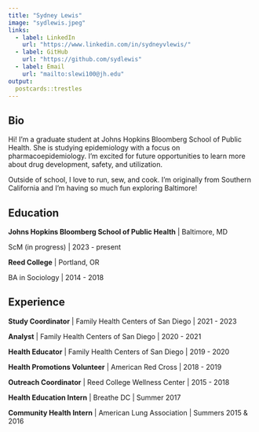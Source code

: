 ```yaml
---
title: "Sydney Lewis"
image: "sydlewis.jpeg"
links:
  - label: LinkedIn
    url: "https://www.linkedin.com/in/sydneyvlewis/"
  - label: GitHub
    url: "https://github.com/sydlewis"
  - label: Email
    url: "mailto:slewi100@jh.edu"
output:
  postcards::trestles
---
```

  
## Bio
  
Hi! I'm a graduate student at Johns Hopkins Bloomberg School of Public Health.
She is studying epidemiology with a focus on pharmacoepidemiology. I'm excited 
for future opportunities to learn more about drug development, safety, and utilization.

Outside of school, I love to run, sew, and cook. I'm originally from Southern 
California and I'm having so much fun exploring Baltimore!

## Education

**Johns Hopkins Bloomberg School of Public Health** | Baltimore, MD

ScM (in progress) | 2023 - present

**Reed College** | Portland, OR

BA in Sociology | 2014 - 2018


## Experience

**Study Coordinator** | Family Health Centers of San Diego | 2021 - 2023

**Analyst** | Family Health Centers of San Diego | 2020 - 2021

**Health Educator** | Family Health Centers of San Diego | 2019 - 2020

**Health Promotions Volunteer** | American Red Cross | 2018 - 2019

**Outreach Coordinator** | Reed College Wellness Center | 2015 - 2018

**Health Education Intern** | Breathe DC | Summer 2017

**Community Health Intern** | American Lung Association | Summers 2015 & 2016
